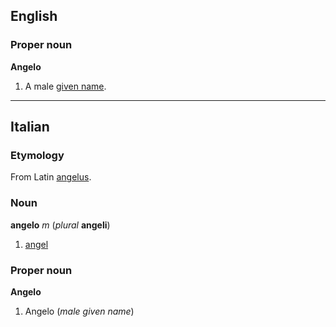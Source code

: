 ==English==
===Proper noun===
'''Angelo'''

#A male [[given name]].

----
==Italian==
===Etymology===
From Latin [[angelus]].

===Noun===
'''angelo''' ''m'' (''plural'' '''angeli''')

#[[angel]]

===Proper noun===
'''Angelo'''

#Angelo (''male given name'')
